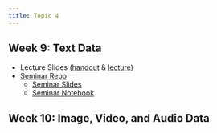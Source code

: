 ```yaml
---
title: Topic 4
---
```



## Week 9: Text Data

- Lecture Slides ([handout](https://github.com/GV330/course_materials/blob/main/lectures/GV330%20Week%209%20Text%20as%20Data%20Handout.pdf) & [lecture](https://github.com/GV330/course_materials/blob/main/lectures/GV330%20Week%209%20Text%20as%20Data%20lecture%20slides.pdf))
- [Seminar Repo](https://github.com/GV330/course_materials/tree/main/seminars/seminar9)
    - [Seminar Slides](https://github.com/GV330/course_materials/blob/main/seminars/seminar9/seminar9_slides.html)
    - [Seminar Notebook](https://github.com/GV330/course_materials/blob/main/seminars/seminar9/seminar9_text_data_notebook.html)

## Week 10: Image, Video, and Audio Data
